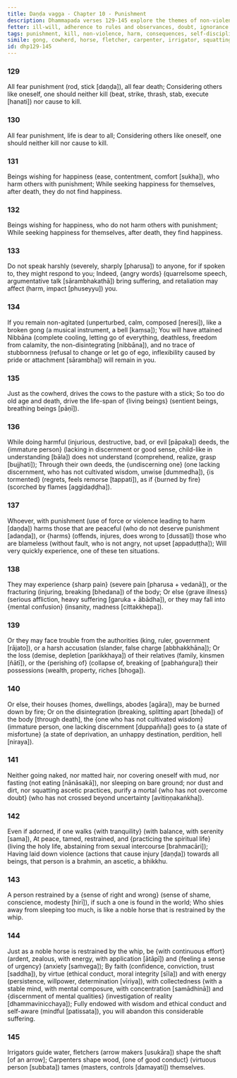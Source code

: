 ```yaml
---
title: Daṇḍa vagga - Chapter 10 - Punishment
description: Dhammapada verses 129-145 explore the themes of non-violence, the consequences of harmful actions, and the importance of self-discipline. Through metaphors of a broken gong, a well-trained horse, and skilled artisans, the verses emphasize that true purification comes not from external austerities but from inner restraint, mindfulness, and ethical conduct. The inevitability of death and the suffering caused by harming others are highlighted alongside the rewards of peace and wisdom for those who cultivate virtuous behavior.
fetter: ill-will, adherence to rules and observances, doubt, ignorance
tags: punishment, kill, non-violence, harm, consequences, self-discipline, restraint, ethical conduct, mindfulness, wisdom, death, suffering, peace, virtue, dhp
simile: gong, cowherd, horse, fletcher, carpenter, irrigator, squatting ascetic practices
id: dhp129-145
---
```


### 129

All fear punishment (rod, stick [daṇḍa]),
all fear death;
Considering others like oneself,
one should neither kill (beat, strike, thrash, stab, execute [hanati]) nor cause to kill.

### 130

All fear punishment,
life is dear to all;
Considering others like oneself,
one should neither kill nor cause to kill.

### 131

Beings wishing for happiness (ease, contentment, comfort [sukha]),
who harm others with punishment;
While seeking happiness for themselves,
after death, they do not find happiness.

### 132

Beings wishing for happiness,
who do not harm others with punishment;
While seeking happiness for themselves,
after death, they find happiness.

### 133

Do not speak harshly (severely, sharply [pharusa]) to anyone,
for if spoken to, they might respond to you;
Indeed, \{angry words} (quarrelsome speech, argumentative talk [sārambhakathā]) bring suffering,
and retaliation may affect (harm, impact [phuseyyu]) you.

### 134

If you remain non-agitated (unperturbed, calm, composed [neresi]),
like a broken gong (a musical instrument, a bell [kaṃsa]);
You will have attained Nibbāna (complete cooling, letting go of everything, deathless, freedom from calamity, the non-disintegrating [nibbāna]),
and no trace of stubbornness (refusal to change or let go of ego, inflexibility caused by pride or attachment [sārambha]) will remain in you.

### 135

Just as the cowherd,
drives the cows to the pasture with a stick;
So too do old age and death,
drive the life-span of \{living beings} (sentient beings, breathing beings [pāṇī]).

### 136

While doing harmful (injurious, destructive, bad, or evil [pāpaka]) deeds,
the \{immature person} (lacking in discernment or good sense, child-like in understanding [bāla]) does not understand (comprehend, realize, grasp [bujjhati]);
Through their own deeds, the \{undiscerning one} (one lacking discernment, who has not cultivated wisdom, unwise [dummedha]),
\{is tormented} (regrets, feels remorse [tappati]), as if \{burned by fire} (scorched by flames [aggidaḍḍha]).

### 137

Whoever, with punishment (use of force or violence leading to harm [daṇḍa]) harms those that are peaceful (who do not deserve punishment [adaṇḍa]),
or \{harms} (offends, injures, does wrong to [dussati]) those who are blameless (without fault, who is not angry, not upset [appaduṭṭha]);
Will very quickly experience,
one of these ten situations.

### 138

They may experience \{sharp pain} (severe pain [pharusa + vedanā]),
or the fracturing (injuring, breaking [bhedana]) of the body;
Or else \{grave illness} (serious affliction, heavy suffering [garuka + ābādha]),
or they may fall into \{mental confusion} (insanity, madness [cittakkhepa]).

### 139

Or they may face trouble from the authorities (king, ruler, government [rājato]),
or a harsh accusation (slander, false charge [abbhakkhāna]);
Or the loss (demise, depletion [parikkhaya]) of their relatives (family, kinsmen [ñātī]),
or the \{perishing of} (collapse of, breaking of [pabhaṅgura]) their possessions (wealth, property, riches [bhoga]).

### 140

Or else, their houses (homes, dwellings, abodes [agāra]),
may be burned down by fire;
Or on the disintegration (breaking, splitting apart [bheda]) of the body [through death],
the \{one who has not cultivated wisdom} (immature person, one lacking discernment [duppañña]) goes to \{a state of misfortune} (a state of deprivation, an unhappy destination, perdition, hell [niraya]).

### 141

Neither going naked, nor matted hair, nor covering oneself with mud,
nor fasting (not eating [nānāsakā]), nor sleeping on bare ground;
nor dust and dirt, nor squatting ascetic practices,
purify a mortal \{who has not overcome doubt} (who has not crossed beyond uncertainty [avitiṇṇakaṅkha]).

### 142

Even if adorned, if one walks \{with tranquility} (with balance, with serenity [sama]),
At peace, tamed, restrained, and \{practicing the spiritual life} (living the holy life, abstaining from sexual intercourse [brahmacāri]);
Having laid down violence (actions that cause injury [daṇḍa]) towards all beings,
that person is a brahmin, an ascetic, a bhikkhu.

### 143

A person restrained by a \{sense of right and wrong} (sense of shame, conscience, modesty [hirī]),
if such a one is found in the world;
Who shies away from sleeping too much,
is like a noble horse that is restrained by the whip.

### 144

Just as a noble horse is restrained by the whip,
be \{with continuous effort} (ardent, zealous, with energy, with application [ātāpī]) and \{feeling a sense of urgency} (anxiety [saṁvega]);
By faith (confidence, conviction, trust [saddha]), by virtue (ethical conduct, moral integrity [sīla]) and with energy (persistence, willpower, determination [vīriya]),
with collectedness (with a stable mind, with mental composure, with concentration [samādhinā]) and \{discernment of mental qualities} (investigation of reality [dhammavinicchaya]);
Fully endowed with wisdom and ethical conduct and self-aware (mindful [patissata]),
you will abandon this considerable suffering.

### 145

Irrigators guide water,
fletchers (arrow makers [usukāra]) shape the shaft [of an arrow];
Carpenters shape wood,
\{one of good conduct} (virtuous person [subbata]) tames (masters, controls [damayati]) themselves.